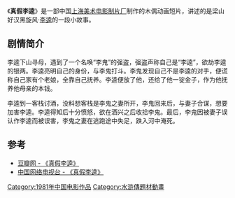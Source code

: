 {{Infobox Film
|片名          = 真假李逵
|其他名称      = 
|图像          = 
|图像说明      = 
|导演          = [[詹同|詹同]]
|监制          = 
|制片          = 
|编剧          = [[包蕾|包蕾]]
|剧本          = 
|故事          = 
|原著          = 
|旁白          = 
|统筹          = 
|主演          = 
|分级          = 
|副标题        = 
|主题曲        = 
|片头曲        = 
|片尾曲        = 
|配乐          = 
|摄影          = [[陈增福|陈增福]]
|剪辑          = 
|制片商        = [[上海美术电影制片厂|上海美术电影制片厂]]
|发行商        = 
|上映日期      = 1981年
|发行日期      = 
|片长          = 18分钟
|产地          = {{CHNML}}
|语言          = [[汉语普通话|汉语普通话]]
|官方网站      = 
|预算          = 
|票房          = 
|前集          = 
|续集          = 
|中国大陆片名  = 
|香港片名      = 
|澳门片名      = 
|台湾片名      = 
|新马片名      = 
|sarft_id    = <!-- 公映许可号码 -->
|amg_id      = <!-- AMG（All Media Guide）ID -->
|imdb_id     = <!-- IMDB（互联网电影数据库）ID -->
}}
《'''真假李逵'''》是一部中国[[上海美术电影制片厂|上海美术电影制片厂]]制作的木偶动画短片，讲述的是梁山好汉黑旋风·[[李逵|李逵]]的一段小故事。 

==剧情简介== 
李逵下山寻母，遇到了一个名唤“李鬼”的强盗，强盗声称自己是“李逵”，欲劫李逵的银两。李逵亮明自己的身份，与李鬼打斗。李鬼发现自己不是李逵的对手，便谎称自己家有个老娘，全靠自己抚养。李逵便放了他，还给了他一锭金子，作为他抚养他母亲的本钱。

李逵到一客栈讨酒，没料想客栈是李鬼之妻所开，李鬼回来后，与妻子合谋，想要加害李逵。李逵得知后十分愤怒，欲在酒兴之后收拾李鬼。最后，李鬼因被妻子误认作李逵而被误害，李鬼之妻在逃跑途中失足，跌入河中淹死。

==参考==
* [http://movie.douban.com/subject/1431712/ 豆瓣网 - 《真假李逵》] {{Wayback|url=http://movie.douban.com/subject/1431712/ |date=20200103132436 }}
* [https://web.archive.org/web/20130906115631/http://donghua.cntv.cn/2013/04/18/VIDA1366253837263465.shtml  中国网络电视台 - 《真假李逵》]

{{上海美术电影制片厂1980年代作品}}

[[Category:1981年中国电影作品|Category:1981年中国电影作品]]
[[Category:水滸傳題材動畫|Category:水滸傳題材動畫]]